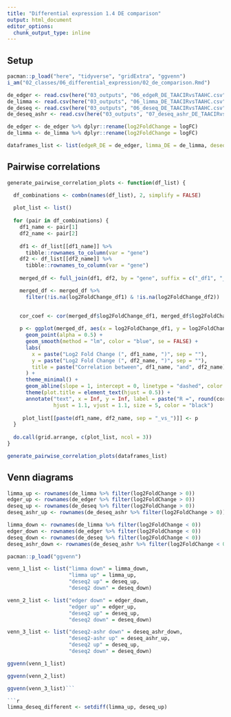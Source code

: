 ```yaml
---
title: "Differential expression 1.4 DE comparison"
output: html_document
editor_options: 
  chunk_output_type: inline
---
```


## Setup

```r
pacman::p_load("here", "tidyverse", "gridExtra", "ggvenn")
i_am("02_classes/06_differential_expression/02_de_comparison.Rmd")
```

```r
de_edger <- read.csv(here("03_outputs", "06_edgeR_DE_TAACIRvsTAAHC.csv"), row.names = 1)
de_limma <- read.csv(here("03_outputs", "06_limma_DE_TAACIRvsTAAHC.csv"), row.names = 1) 
de_deseq <- read.csv(here("03_outputs", "06_deseq_DE_TAACIRvsTAAHC.csv"), row.names = 1)
de_deseq_ashr <- read.csv(here("03_outputs", "07_deseq_ashr_DE_TAACIRvsTAAHC.csv"), row.names = 1)
```

```r
de_edger <- de_edger %>% dplyr::rename(log2FoldChange = logFC)
de_limma <- de_limma %>% dplyr::rename(log2FoldChange = logFC)

dataframes_list <- list(edgeR_DE = de_edger, limma_DE = de_limma, deseq2_DE = de_deseq, deseq2_ashr_DE = de_deseq_ashr)
```

## Pairwise correlations

```r
generate_pairwise_correlation_plots <- function(df_list) {

  df_combinations <- combn(names(df_list), 2, simplify = FALSE)
  
  plot_list <- list()
  
  for (pair in df_combinations) {
    df1_name <- pair[1]
    df2_name <- pair[2]
    
    df1 <- df_list[[df1_name]] %>%
      tibble::rownames_to_column(var = "gene")
    df2 <- df_list[[df2_name]] %>%
      tibble::rownames_to_column(var = "gene")
  
    merged_df <- full_join(df1, df2, by = "gene", suffix = c("_df1", "_df2"))

    merged_df <- merged_df %>%
      filter(!is.na(log2FoldChange_df1) & !is.na(log2FoldChange_df2))
    

    cor_coef <- cor(merged_df$log2FoldChange_df1, merged_df$log2FoldChange_df2)
    
    p <- ggplot(merged_df, aes(x = log2FoldChange_df1, y = log2FoldChange_df2)) +
      geom_point(alpha = 0.5) +
      geom_smooth(method = "lm", color = "blue", se = FALSE) +
      labs(
        x = paste("Log2 Fold Change (", df1_name, ")", sep = ""),
        y = paste("Log2 Fold Change (", df2_name, ")", sep = ""),
        title = paste("Correlation between", df1_name, "and", df2_name)
      ) +
      theme_minimal() +
      geom_abline(slope = 1, intercept = 0, linetype = "dashed", color = "red") +
      theme(plot.title = element_text(hjust = 0.5)) +
      annotate("text", x = Inf, y = Inf, label = paste("R =", round(cor_coef, 2)), 
               hjust = 1.1, vjust = 1.1, size = 5, color = "black")
    
     plot_list[[paste(df1_name, df2_name, sep = "_vs_")]] <- p
  }
  
  do.call(grid.arrange, c(plot_list, ncol = 3))
}
```


```r
generate_pairwise_correlation_plots(dataframes_list)
```
## Venn diagrams

```r
limma_up <- rownames(de_limma %>% filter(log2FoldChange > 0))
edger_up <- rownames(de_edger %>% filter(log2FoldChange > 0))
deseq_up <- rownames(de_deseq %>% filter(log2FoldChange > 0))
deseq_ashr_up <- rownames(de_deseq_ashr %>% filter(log2FoldChange > 0))

limma_down <- rownames(de_limma %>% filter(log2FoldChange < 0))
edger_down <- rownames(de_edger %>% filter(log2FoldChange < 0))
deseq_down <- rownames(de_deseq %>% filter(log2FoldChange < 0))
deseq_ashr_down <- rownames(de_deseq_ashr %>% filter(log2FoldChange < 0))
```

```r
pacman::p_load("ggvenn")
```

```r
venn_1_list <- list("limma down" = limma_down,
                    "limma up" = limma_up,
                    "deseq2 up" = deseq_up,
                    "deseq2 down" = deseq_down)

venn_2_list <- list("edger down" = edger_down,
                    "edger up" = edger_up,
                    "deseq2 up" = deseq_up,
                    "deseq2 down" = deseq_down)

venn_3_list <- list("deseq2-ashr down" = deseq_ashr_down,
                    "deseq2-ashr up" = deseq_ashr_up,
                    "deseq2 up" = deseq_up,
                    "deseq2 down" = deseq_down)

```

```r
ggvenn(venn_1_list)

ggvenn(venn_2_list)

ggvenn(venn_3_list)```

```r
limma_deseq_different <- setdiff(limma_up, deseq_up)
```



